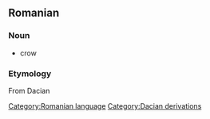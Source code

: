 == Romanian ==
=== Noun ===
* crow

=== Etymology ===
From Dacian

[[Category:Romanian language]]
[[Category:Dacian derivations]]